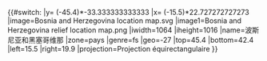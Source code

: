 {{#switch:{{{1}}}
|y= ({{{2}}}-45.4)*-33.333333333333
|x= ({{{3}}}-15.5)*22.727272727273
|image=Bosnia and Herzegovina location map.svg
|image1=Bosnia and Herzegovina relief location map.png
|iwidth=1064
|iheight=1016
|name=波斯尼亚和黑塞哥维那
|zone=pays
|genre=fs
|geo=-27
|top=45.4
|bottom=42.4
|left=15.5
|right=19.9
|projection=Projection équirectangulaire
}}<noinclude>{{Location map/Info|Bosnia}}
{{Documentation}}
</noinclude>